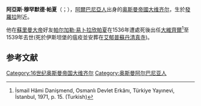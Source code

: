 {{Infobox Officeholder
| honorific-prefix    =
| name                = 阿亞斯·穆罕默德
| honorific-suffix    = [[帕夏|帕夏]] 
| image               = 
| imagesize           =
| smallimage          =
| caption             =
| order               =
| office              = [[奥斯曼帝国大维齐尔|奥斯曼帝国大维齐尔]]
| term_start          = 1536年3月14日
| term_end            = 1539年7月13日
| order1              =
| office1             =
| term_start1         =
| term_end1           =
| predecessor1        =
| successor1          =
| order2              =
| office2             =
| term_start2         =
| term_end2           =
| order3              =
| office3             =
| term_start3         =
| term_end3           =
| order4              =
| office4             =
| term_start4         =
| term_end4           =
| predecessor4        =
| successor4          =
| vicepresident       =
| viceprimeminister   =
| deputy              =
| lieutenant          =
| monarch             = [[苏莱曼一世_(奥斯曼帝国)|蘇萊曼一世]]
| president           =
| primeminister       =
| governor            =
| governor-general    =
| governor_general    =
| succeeding          =
| predecessor         = [[帕尔加勒·易卜拉欣帕夏|帕尔加勒·易卜拉欣帕夏]]
| successor           = [[吕特菲帕夏|吕特菲帕夏]]
| constituency        =
| majority            =
| birth_date          = 1483年
| birth_place         = [[希馬拉|希馬拉]]，{{link-en|奥斯曼帝国阿爾巴尼亞|Albania under the Ottoman Empire}}，[[奥斯曼帝国|奥斯曼帝国]]
| death_date          = 1539年（56歲）
| death_place         = [[伊斯坦堡|伊斯坦堡]]，[[奥斯曼帝国|奥斯曼帝国]]
| nationality         = [[奥斯曼帝国|奥斯曼帝国]]
| party               =
| spouse              =
| relations           =
| children            =
| residence           =
| alma_mater          =
| occupation          =
| profession          =
| blank1              = 種族
| data1               = [[阿爾巴尼亞人|阿爾巴尼亞人]]
| signature           = 
| website             =
| footnotes           =
}}
'''阿亞斯·穆罕默德·帕夏'''（{{lang-tr|Ayas Mehmed Paşa}}；{{bd|1483年||1539年|7月13日}}），[[阿爾巴尼亞人|阿爾巴尼亞人]]出身的[[奥斯曼帝國|奥斯曼帝國]][[奥斯曼帝国大维齐尔列表|大维齐尔]]，生於[[發羅拉|發羅拉]]附近。

他在[[蘇里曼大帝|蘇里曼大帝]]好友[[帕尔加勒·易卜拉欣帕夏|帕尔加勒·易卜拉欣帕夏]]在1536年遭處死後出任[[大維齊爾|大維齊爾]]<ref name = turkbook>İsmail Hâmi Danişmend, Osmanlı Devlet Erkânı, Türkiye Yayınevi, İstanbul, 1971, p. 15. (Turkish)</ref>至1539年去世(死於伊斯坦堡的瘟疫並安葬在[[艾郁普蘇丹清真寺|艾郁普蘇丹清真寺]])。

==参考文献==
{{Reflist|2}}

{{s-start}}
{{s-off}}
{{succession box|title=[[奥斯曼帝国大维齐尔|奥斯曼帝国大维齐尔]]|before=[[帕尔加勒·易卜拉欣帕夏|帕尔加勒·易卜拉欣帕夏]]|after=[[吕特菲帕夏|吕特菲帕夏]]|years=1536年3月14日－1539年7月13日}}
{{s-end}}

{{Grand Viziers of Ottoman Empire}}

[[Category:16世纪奥斯曼帝国大维齐尔|Category:16世纪奥斯曼帝国大维齐尔]]
[[Category:奥斯曼阿尔巴尼亚人|Category:奥斯曼阿尔巴尼亚人]]